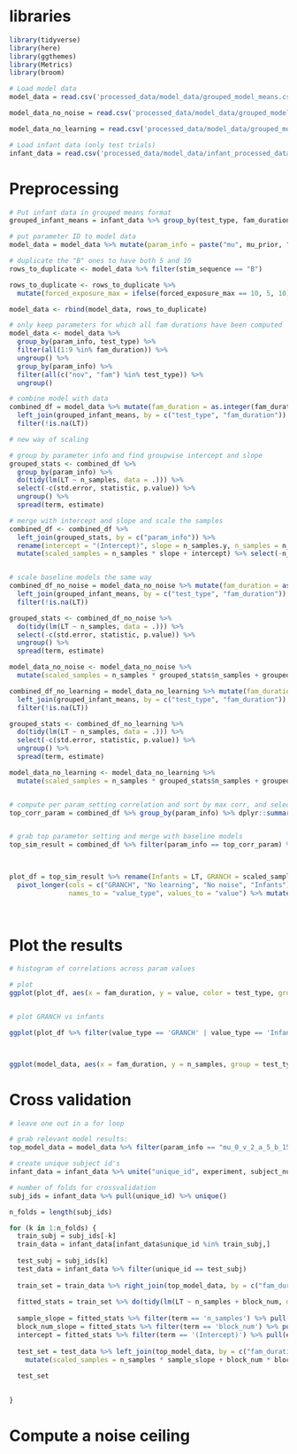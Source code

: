 
# libraries
```r

library(tidyverse)
library(here)
library(ggthemes)
library(Metrics)
library(broom)

```

```r
# Load model data
model_data = read.csv('processed_data/model_data/grouped_model_means.csv')

model_data_no_noise = read.csv('processed_data/model_data/grouped_model_means_no_noise.csv') %>% select(n_samples,stim_sequence,test_type, fam_duration)

model_data_no_learning = read.csv('processed_data/model_data/grouped_model_means_no_learning.csv') %>% select(n_samples,stim_sequence,test_type,fam_duration)

# Load infant data (only test trials)
infant_data = read.csv('processed_data/model_data/infant_processed_data.csv') %>% filter(fam_or_test == 'test', !exclude)

```

# Preprocessing
```r

# Put infant data in grouped means format
grouped_infant_means = infant_data %>% group_by(test_type, fam_duration) %>% dplyr::summarize(LT = mean(LT))

# put parameter ID to model data
model_data = model_data %>% mutate(param_info = paste("mu", mu_prior, "v", v_prior, "a", alpha_prior, "b", beta_prior, "ep", epsilon, "expos", forced_exposure_max, sep = "_"))

# duplicate the "B" ones to have both 5 and 10
rows_to_duplicate <- model_data %>% filter(stim_sequence == "B")

rows_to_duplicate <- rows_to_duplicate %>%
  mutate(forced_exposure_max = ifelse(forced_exposure_max == 10, 5, 10))

model_data <- rbind(model_data, rows_to_duplicate)

# only keep parameters for which all fam durations have been computed
model_data <- model_data %>%
  group_by(param_info, test_type) %>%
  filter(all(1:9 %in% fam_duration)) %>%
  ungroup() %>%
  group_by(param_info) %>%
  filter(all(c("nov", "fam") %in% test_type)) %>%
  ungroup()

```



```r

# combine model with data
combined_df = model_data %>% mutate(fam_duration = as.integer(fam_duration)) %>%
  left_join(grouped_infant_means, by = c("test_type", "fam_duration")) %>%
  filter(!is.na(LT)) 

# new way of scaling

# group by parameter info and find groupwise intercept and slope
grouped_stats <- combined_df %>%
  group_by(param_info) %>%
  do(tidy(lm(LT ~ n_samples, data = .))) %>%
  select(-c(std.error, statistic, p.value)) %>%
  ungroup() %>%
  spread(term, estimate)

# merge with intercept and slope and scale the samples
combined_df <- combined_df %>%
  left_join(grouped_stats, by = c("param_info")) %>% 
  rename(intercept = "(Intercept)", slope = n_samples.y, n_samples = n_samples.x) %>% 
  mutate(scaled_samples = n_samples * slope + intercept) %>% select(-n_samples)


# scale baseline models the same way
combined_df_no_noise = model_data_no_noise %>% mutate(fam_duration = as.integer(fam_duration)) %>%
  left_join(grouped_infant_means, by = c("test_type", "fam_duration")) %>%
  filter(!is.na(LT)) 

grouped_stats <- combined_df_no_noise %>%
  do(tidy(lm(LT ~ n_samples, data = .))) %>%
  select(-c(std.error, statistic, p.value)) %>%
  ungroup() %>%
  spread(term, estimate)

model_data_no_noise <- model_data_no_noise %>%
  mutate(scaled_samples = n_samples * grouped_stats$n_samples + grouped_stats$`(Intercept)`) %>% select(-n_samples)

combined_df_no_learning = model_data_no_learning %>% mutate(fam_duration = as.integer(fam_duration)) %>%
  left_join(grouped_infant_means, by = c("test_type", "fam_duration")) %>%
  filter(!is.na(LT)) 

grouped_stats <- combined_df_no_learning %>%
  do(tidy(lm(LT ~ n_samples, data = .))) %>%
  select(-c(std.error, statistic, p.value)) %>%
  ungroup() %>%
  spread(term, estimate)

model_data_no_learning <- model_data_no_learning %>%
  mutate(scaled_samples = n_samples * grouped_stats$n_samples + grouped_stats$`(Intercept)`) %>% select(-n_samples)


# compute per param_setting correlation and sort by max corr, and select
top_corr_param = combined_df %>% group_by(param_info) %>% dplyr::summarize(corr = cor(scaled_samples, LT), rmse = rmse(LT, scaled_samples)) %>% arrange(desc(corr)) %>% pull(param_info) %>% first() 


# grab top parameter setting and merge with baseline models
top_sim_result = combined_df %>% filter(param_info == top_corr_param) %>% left_join(model_data_no_learning , by = c("stim_sequence"), suffix = c('_GRANCH', '_nolearning')) %>% left_join(model_data_no_noise , by = c("stim_sequence")) %>% rename(scaled_samples_nonoise = scaled_samples) 
  


plot_df = top_sim_result %>% rename(Infants = LT, GRANCH = scaled_samples_GRANCH, `No learning` = scaled_samples_nolearning, `No noise` = scaled_samples_nonoise) %>%
  pivot_longer(cols = c("GRANCH", "No learning", "No noise", "Infants"), 
               names_to = "value_type", values_to = "value") %>% mutate(value_type = factor(value_type, levels = c("Infants", "GRANCH", "No noise", "No learning")),
                                                                        test_type = ifelse(test_type == 'nov', 'Novel', 'Familiar')) 
  

```
# Plot the results
```r

# histogram of correlations across param values

# plot 
ggplot(plot_df, aes(x = fam_duration, y = value, color = test_type, group = test_type)) +  geom_smooth(method ="lm", alpha = 0.4) + geom_point(size = 2)  + ylab('Looking time') + xlab('fam duration') + theme_classic(20) + scale_color_manual(values = c("blue", "red")) + coord_trans(y = "log10") + coord_cartesian(ylim=c(0,25)) +  scale_x_continuous(breaks = c(1,2,3,4,6,8,9)) + facet_grid(~model) + xlab('Exposure duration') + labs(color = 'Test type')


# plot GRANCH vs infants

ggplot(plot_df %>% filter(value_type == 'GRANCH' | value_type == 'Infants'), aes(x = fam_duration, y = value, color = test_type)) +  geom_smooth(aes(linetype = value_type, color = test_type), method ="lm", alpha = 0.4, se = F) + geom_point(aes(shape = value_type, color = test_type), size = 2)  + ylab('Looking time') + xlab('fam duration') + theme_classic(20) + scale_color_manual(values = c("blue", "red")) + coord_trans(y = "log10") + coord_cartesian(ylim=c(0,25)) +  scale_x_continuous(breaks = c(1,2,3,4,6,8,9)) + xlab('Exposure duration') + labs(color = 'Test type') + scale_shape_manual(values = c("Infants" = 15, "GRANCH" = 1))  



ggplot(model_data, aes(x = fam_duration, y = n_samples, group = test_type, color + test_type)) + geom_point(aes(color = test_type)) + geom_line(aes(color = test_type)) + facet_wrap(vars(param_info), nrow = 2) + theme_classic(base_size = 10) + theme(strip.text.x = element_text(size = 4)) + scale_color_manual(values = c("blue", "red"))


```


# Cross validation
```r
# leave one out in a for loop

# grab relevant model results:
top_model_data = model_data %>% filter(param_info == "mu_0_v_2_a_5_b_15_ep_1e-05_expos_5") %>% select(fam_duration, test_type, n_samples)

# create unique subject id's
infant_data = infant_data %>% unite("unique_id", experiment, subject_num) 

# number of folds for crossvalidation
subj_ids = infant_data %>% pull(unique_id) %>% unique() 

n_folds = length(subj_ids) 

for (k in 1:n_folds) {
  train_subj = subj_ids[-k]
  train_data = infant_data[infant_data$unique_id %in% train_subj,]
  
  test_subj = subj_ids[k]
  test_data = infant_data %>% filter(unique_id == test_subj)
  
  train_set = train_data %>% right_join(top_model_data, by = c("fam_duration", "test_type")) %>% distinct() 
  
  fitted_stats = train_set %>% do(tidy(lm(LT ~ n_samples + block_num, data = .))) %>% select(-c(std.error, statistic, p.value))
  
  sample_slope = fitted_stats %>% filter(term == 'n_samples') %>% pull(estimate)
  block_num_slope = fitted_stats %>% filter(term == 'block_num') %>% pull(estimate)
  intercept = fitted_stats %>% filter(term == '(Intercept)') %>% pull(estimate)
    
  test_set = test_data %>% left_join(top_model_data, by = c("fam_duration", "test_type")) %>% distinct() %>% 
    mutate(scaled_samples = n_samples * sample_slope + block_num * block_num_slope + intercept)
  
  test_set
  

}


```


# Compute a noise ceiling
```r

```